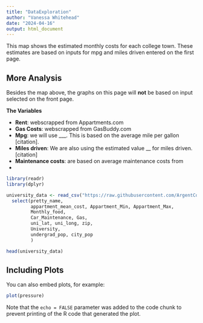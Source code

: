 ```yaml
---
title: "DataExploration"
author: "Vanessa Whitehead"
date: "2024-04-16"
output: html_document
---
```


This map shows the estimated monthly costs for each college town. These estimates are based on inputs for mpg and miles driven entered on the first page. 

## More Analysis

Besides the map above, the graphs on this page will **not** be based on input selected on the front page. 

**The Variables**

- **Rent**: webscrapped from Appartments.com
- **Gas Costs**:  webscrapped from GasBuddy.com
- **Mpg**: we will use ___. This is based on the average mile per gallon [citation]. 
- **Miles driven**: We are also using the estimated value __ for miles driven. [citation]
- **Maintenance costs**: are based on average maintenance costs from 
- 


```r
library(readr)
library(dplyr)

university_data <- read_csv("https://raw.githubusercontent.com/ArgentCode/DS401COLCalculator/main/universities.csv", show_col_types = FALSE) %>% 
  select(pretty_name, 
         appartment_mean_cost, Appartment_Min, Appartment_Max, 
         Monthly_food, 
         Car_Maintenance, Gas, 
         uni_lat, uni_long, zip,
         University,
         undergrad_pop, city_pop
         )
```

```r
head(university_data)
```

## Including Plots

You can also embed plots, for example:

```r
plot(pressure)
```

Note that the `echo = FALSE` parameter was added to the code chunk to prevent printing of the R code that generated the plot.
